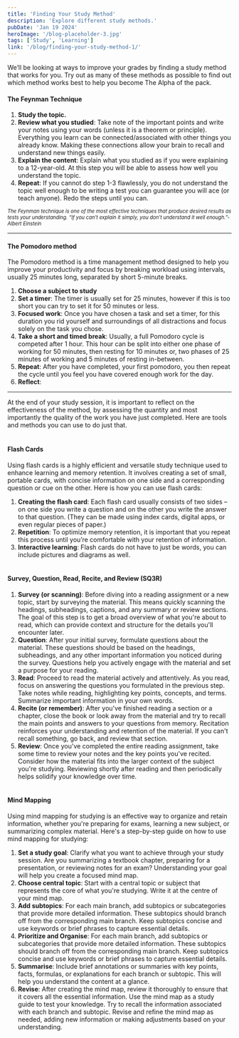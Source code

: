 ```yaml
---
title: 'Finding Your Study Method'
description: 'Explore different study methods.'
pubDate: 'Jan 19 2024'
heroImage: '/blog-placeholder-3.jpg'
tags: ['Study', 'Learning']
link: '/blog/finding-your-study-method-1/'
---
```


We’ll be looking at ways to improve your grades by finding a study method that works for you. Try out as many of these methods as possible to find out which method works best to help you become The Alpha of the pack.
#### The Feynman Technique
1. __Study the topic.__
2. __Review what you studied__: Take note of the important points and write your notes using your words (unless it is a theorem or principle). Everything you learn can be connected/associated with other things you already
know. Making these connections allow your brain to recall and understand new things easily.
3. __Explain the content__: Explain what you studied as if you were explaining to a 12-year-old.
At this step you will be able to assess how well you understand the topic.
4. __Repeat__: If you cannot do step 1-3 flawlessly, you do not understand the topic well enough to be writing a test
you can guarantee you will ace (or teach anyone). Redo the steps until you can.


<small style="text-align: right; font-size: 0.8em;"> _The Feynman technique is one of the most effective techniques that produce desired results as tests your understanding. “If you can't explain it simply, you don't understand it well enough.”-Albert Einstein_ </small><hr/>


#### The Pomodoro method
The Pomodoro method is a time management method designed to help you improve your productivity and focus by breaking workload using intervals, usually 25 minutes long, separated by short 5-minute breaks.

1. __Choose a subject to study__
2. __Set a timer__:
The timer is usually set for 25 minutes, however if this is too short you can try to set it for 50
minutes or less.
3. __Focused work__:
Once you have chosen a task and set a timer, for this duration you rid yourself and surroundings
of all distractions and focus solely on the task you chose.
4. __Take a short and timed break__:
Usually, a full Pomodoro cycle is competed after 1 hour. This hour can be split into either one phase of working for 50 minutes, then resting for 10 minutes or, two phases of 25 minutes of working and 5 minutes of resting in-between.
5. __Repeat__:
After you have completed, your first pomodoro, you then repeat the cycle until you feel you have covered enough work for the day.
6. __Reflect__:

<hr/>
At the end of your study session, it is important to reflect on the effectiveness of the method, by assessing the quantity and most importantly the quality of the work you have just completed. Here are tools and methods you can use to do just that. 
<br/><br/>

#### Flash Cards
Using flash cards is a highly efficient and versatile study technique used to enhance learning and
memory retention. It involves creating a set of small, portable cards, with concise information on one
side and a corresponding question or cue on the other.
Here is how you can use flash cards:

1. __Creating the flash card__:
Each flash card usually consists of two sides – on one side you write a question and on the other you write the answer to that question. (They can be made using index cards, digital apps, or even regular pieces of paper.)
2. __Repetition__:
To optimize memory retention, it is important that you repeat this process until you’re
comfortable with your retention of information.
3. __Interactive learning__:
Flash cards do not have to just be words, you can include pictures and diagrams as well.
<br/><br/>

#### Survey, Question, Read, Recite, and Review (SQ3R)

1. __Survey (or scanning)__:
Before diving into a reading assignment or a new topic, start by surveying the material. This
means quickly scanning the headings, subheadings, captions, and any summary or review
sections.
The goal of this step is to get a broad overview of what you're about to read, which can
provide context and structure for the details you'll encounter later.
2. __Question__:
After your initial survey, formulate questions about the material. These questions should be
based on the headings, subheadings, and any other important information you noticed
during the survey.
Questions help you actively engage with the material and set a purpose for your reading.
3. __Read__:
Proceed to read the material actively and attentively. As you read, focus on answering the
questions you formulated in the previous step.
Take notes while reading, highlighting key points, concepts, and terms. Summarize important
information in your own words.
4. __Recite (or remember)__:
After you've finished reading a section or a chapter, close the book or look away from the
material and try to recall the main points and answers to your questions from memory.
Recitation reinforces your understanding and retention of the material. If you can't recall
something, go back, and review that section.
5. __Review__:
Once you've completed the entire reading assignment, take some time to review your notes
and the key points you've recited.
Consider how the material fits into the larger context of the subject you're studying.
Reviewing shortly after reading and then periodically helps solidify your knowledge over
time.<br/><br/>

#### Mind Mapping
Using mind mapping for studying is an effective way to organize and retain information, whether
you're preparing for exams, learning a new subject, or summarizing complex material.
Here's a step-by-step guide on how to use mind mapping for studying:
1. __Set a study goal__:
Clarify what you want to achieve through your study session. Are you summarizing a
textbook chapter, preparing for a presentation, or reviewing notes for an exam?
Understanding your goal will help you create a focused mind map.
2. __Choose central topic__:
Start with a central topic or subject that represents the core of what you're studying. Write it
at the centre of your mind map.
3. __Add subtopics__:
For each main branch, add subtopics or subcategories that provide more detailed
information. These subtopics should branch off from the corresponding main branch.
Keep subtopics concise and use keywords or brief phrases to capture essential details.
4. __Prioritize and Organise__:
For each main branch, add subtopics or subcategories that provide more detailed
information. These subtopics should branch off from the corresponding main branch.
Keep subtopics concise and use keywords or brief phrases to capture essential details.
5. __Summarise__:
Include brief annotations or summaries with key points, facts, formulas, or explanations for
each branch or subtopic. This will help you understand the content at a glance.
6. __Revise__:
After creating the mind map, review it thoroughly to ensure that it covers all the essential
information.
Use the mind map as a study guide to test your knowledge. Try to recall the information
associated with each branch and subtopic.
Revise and refine the mind map as needed, adding new information or making adjustments
based on your understanding.
